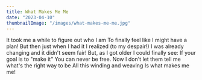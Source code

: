 ```yaml
---
title: What Makes Me Me
date: "2023-04-10"
thumbnailImage: "/images/what-makes-me-me.jpg"
---
```


<Box>
It took me a while  
to figure out who I am  
To finally feel like  
I might have a plan!  
But then just when I had it  
I realized (to my despair!)  
I was already changing  
and it didn't seem fair!  
But, as I got older  
I could finally see:  
If your goal is to "make it"  
You can never be free.  
Now I don't let them tell me  
what's the right way to be  
All this winding and weaving  
Is what makes me me!  
</Box>